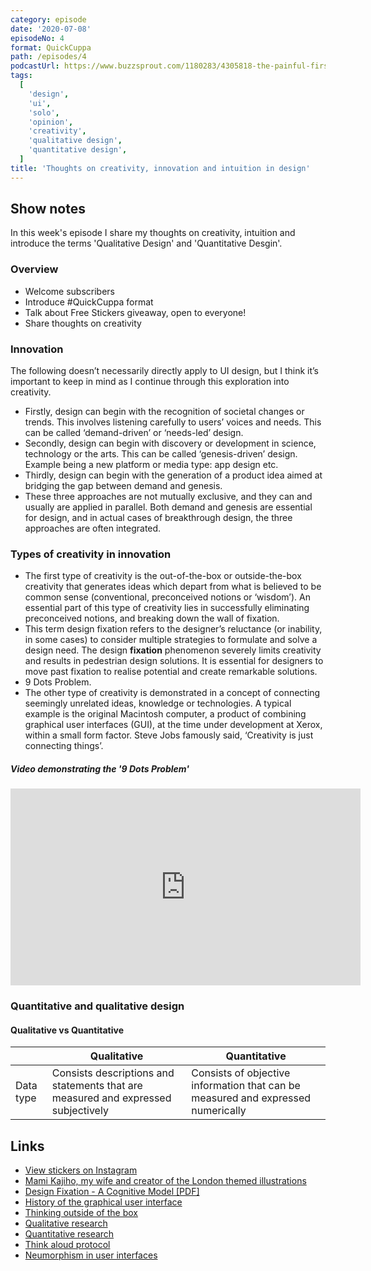 ```yaml
---
category: episode
date: '2020-07-08'
episodeNo: 4
format: QuickCuppa
path: /episodes/4
podcastUrl: https://www.buzzsprout.com/1180283/4305818-the-painful-first-episode.mp3
tags:
  [
    'design',
    'ui',
    'solo',
    'opinion',
    'creativity',
    'qualitative design',
    'quantitative design',
  ]
title: 'Thoughts on creativity, innovation and intuition in design'
---
```


## Show notes

In this week's episode I share my thoughts on creativity, intuition and introduce the terms 'Qualitative Design' and 'Quantitative Desgin'.

### Overview

- Welcome subscribers
- Introduce #QuickCuppa format
- Talk about <Link to="/journal/free-stickers">Free Stickers</Link> giveaway, open to everyone!
- Share thoughts on creativity

### Innovation

The following doesn’t necessarily directly apply to UI design, but I think it’s important to keep in mind as I continue through this exploration into creativity.

- Firstly, design can begin with the recognition of societal changes or trends. This involves listening carefully to users’ voices and needs. This can be called ‘demand-driven’ or ‘needs-led’ design.
- Secondly, design can begin with discovery or development in science, technology or the arts. This can be called ‘genesis-driven’ design. Example being a new platform or media type: app design etc.
- Thirdly, design can begin with the generation of a product idea aimed at bridging the gap between demand and genesis.
- These three approaches are not mutually exclusive, and they can and usually are applied in parallel. Both demand and genesis are essential for design, and in actual cases of breakthrough design, the three approaches are often integrated.

### Types of creativity in innovation

- The first type of creativity is the out-of-the-box or outside-the-box creativity that generates ideas which depart from what is believed to be common sense (conventional, preconceived notions or ‘wisdom’). An essential part of this type of creativity lies in successfully eliminating preconceived notions, and breaking down the wall of fixation.
- This term design fixation refers to the designer’s reluctance (or inability, in some cases) to consider multiple strategies to formulate and solve a design need. The design **fixation** phenomenon severely limits creativity and results in pedestrian design solutions. It is essential for designers to move past fixation to realise potential and create remarkable solutions.
- 9 Dots Problem.
- The other type of creativity is demonstrated in a concept of connecting seemingly unrelated ideas, knowledge or technologies. A typical example is the original Macintosh computer, a product of combining graphical user interfaces (GUI), at the time under development at Xerox, within a small form factor. Steve Jobs famously said, ‘Creativity is just connecting things’.

##### Video demonstrating the '9 Dots Problem'

<div className="embed-responsively embed-responsively--16by9">
  <iframe
    width="560"
    height="315"
    src="https://www.youtube.com/embed/zs-UtzMstps"
    frameborder="0"
    allow="accelerometer; autoplay; encrypted-media; gyroscope; picture-in-picture"
    allowfullscreen
  ></iframe>
</div>

### Quantitative and qualitative design

#### Qualitative vs Quantitative

|           | Qualitative                                                                       | Quantitative                                                                     |
| --------- | --------------------------------------------------------------------------------- | -------------------------------------------------------------------------------- |
| Data type | Consists descriptions and statements that are measured and expressed subjectively | Consists of objective information that can be measured and expressed numerically |

## Links

- [View stickers on Instagram](https://www.instagram.com/uitherapy/)
- [Mami Kajiho, my wife and creator of the London themed illustrations](https://mamikajiho.com/)
- [Design Fixation - A Cognitive Model [PDF]](https://www.designsociety.org/download-publication/25504/design_fixation_a_cognitive_model)
- [History of the graphical user interface](https://en.wikipedia.org/wiki/History_of_the_graphical_user_interface)
- [Thinking outside of the box](https://en.wikipedia.org/wiki/Thinking_outside_the_box)
- [Qualitative research](https://en.wikipedia.org/wiki/Qualitative_research)
- [Quantitative research](https://en.wikipedia.org/wiki/Quantitative_researchh)
- [Think aloud protocol](https://en.wikipedia.org/wiki/Think_aloud_protocol)
- [Neumorphism in user interfaces](https://uxdesign.cc/neumorphism-in-user-interfaces-b47cef3bf3a6)
